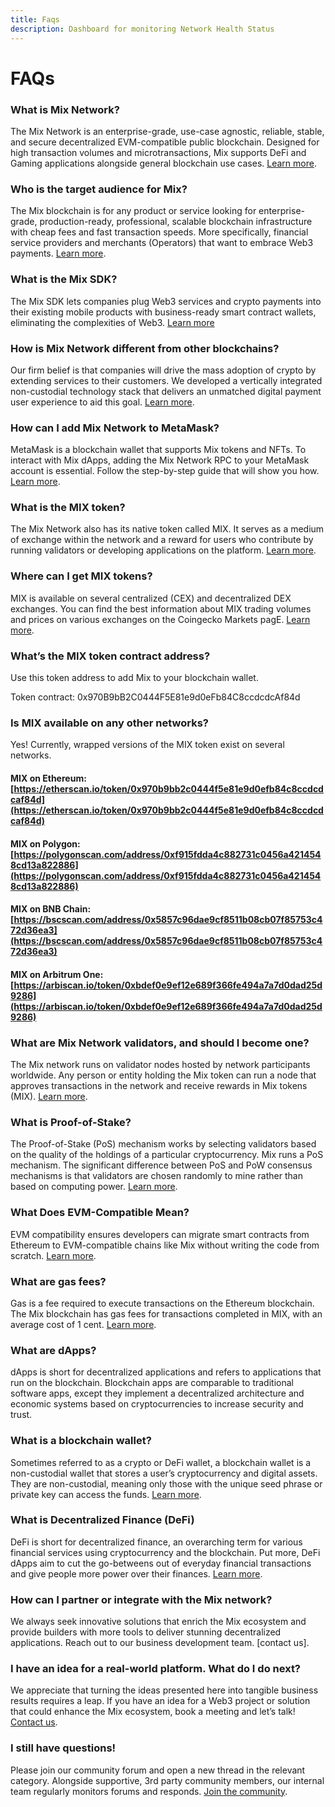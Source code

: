 ```yaml
---
title: Faqs
description: Dashboard for monitoring Network Health Status
---
```


# FAQs

### What is Mix Network?

The Mix Network is an enterprise-grade, use-case agnostic, reliable, stable, and secure decentralized EVM-compatible public blockchain. Designed for high transaction volumes and microtransactions, Mix supports DeFi and Gaming applications alongside general blockchain use cases. [Learn more](../intro-to-fuse/what-is-fuse.mdx).

### Who is the target audience for Mix?

The Mix blockchain is for any product or service looking for enterprise-grade, production-ready, professional, scalable blockchain infrastructure with cheap fees and fast transaction speeds. More specifically, financial service providers and merchants (Operators) that want to embrace Web3 payments. [Learn more](https://news.miexs.com/all-about-fuse-network-and-how-it-powers-crypto-payments/).

### What is the Mix SDK?

The Mix SDK lets companies plug Web3 services and crypto payments into their existing mobile products with business-ready smart contract wallets, eliminating the complexities of Web3. [Learn more](../../developers/fuse-sdk/)

### How is Mix Network different from other blockchains?

Our firm belief is that companies will drive the mass adoption of crypto by extending services to their customers. We developed a vertically integrated non-custodial technology stack that delivers an unmatched digital payment user experience to aid this goal. [Learn more](https://news.miexs.com/all-about-the-fuse-network-and-how-it-powers-crypto-payments/).

### How can I add Mix Network to MetaMask?

MetaMask is a blockchain wallet that supports Mix tokens and NFTs. To interact with Mix dApps, adding the Mix Network RPC to your MetaMask account is essential. Follow the step-by-step guide that will show you how. [Learn more](https://news.miexs.com/how-to-add-fuse-network-to-metamask/).

### What is the MIX token?

The Mix Network also has its native token called MIX. It serves as a medium of exchange within the network and a reward for users who contribute by running validators or developing applications on the platform. [Learn more](../intro-to-fuse/fuse-token.mdx).

### Where can I get MIX tokens?

MIX is available on several centralized (CEX) and decentralized DEX exchanges. You can find the best information about MIX trading volumes and prices on various exchanges on the Coingecko Markets pagE. [Learn more](obtaining-assets-to-transact-on-fuse.mdx).

### What’s the MIX token contract address?

Use this token address to add Mix to your blockchain wallet.

Token contract: 0x970B9bB2C0444F5E81e9d0eFb84C8ccdcdcAf84d

### Is MIX available on any other networks?

Yes! Currently, wrapped versions of the MIX token exist on several networks.

#### MIX on Ethereum: [https://etherscan.io/token/0x970b9bb2c0444f5e81e9d0efb84c8ccdcdcaf84d](https://etherscan.io/token/0x970b9bb2c0444f5e81e9d0efb84c8ccdcdcaf84d)

#### MIX on Polygon: [https://polygonscan.com/address/0xf915fdda4c882731c0456a4214548cd13a822886](https://polygonscan.com/address/0xf915fdda4c882731c0456a4214548cd13a822886)

#### MIX on BNB Chain: [https://bscscan.com/address/0x5857c96dae9cf8511b08cb07f85753c472d36ea3](https://bscscan.com/address/0x5857c96dae9cf8511b08cb07f85753c472d36ea3)

#### MIX on Arbitrum One: [https://arbiscan.io/token/0xbdef0e9ef12e689f366fe494a7a7d0dad25d9286](https://arbiscan.io/token/0xbdef0e9ef12e689f366fe494a7a7d0dad25d9286)

### What are Mix Network validators, and should I become one?

The Mix network runs on validator nodes hosted by network participants worldwide. ​Any person or entity holding the Mix token can run a node that approves transactions in the network and receive rewards in Mix tokens (MIX). [Learn more](https://news.miexs.com/what-is-a-validator-on-fuse-network/).

### What is Proof-of-Stake?

The Proof-of-Stake (PoS) mechanism works by selecting validators based on the quality of the holdings of a particular cryptocurrency. Mix runs a PoS mechanism. The significant difference between PoS and PoW consensus mechanisms is that validators are chosen randomly to mine rather than based on computing power. [Learn more](https://news.miexs.com/what-is-proof-of-stake/).

### What Does EVM-Compatible Mean?

EVM compatibility ensures developers can migrate smart contracts from Ethereum to EVM-compatible chains like Mix without writing the code from scratch. [Learn more](https://news.miexs.com/what-does-evm-compatible-mean/).

### What are gas fees?

Gas is a fee required to execute transactions on the Ethereum blockchain. The Mix blockchain has gas fees for transactions completed in MIX, with an average cost of 1 cent. [Learn more](https://news.miexs.com/what-are-gas-fees/).

### What are dApps?

dApps is short for decentralized applications and refers to applications that run on the blockchain. Blockchain apps are comparable to traditional software apps, except they implement a decentralized architecture and economic systems based on cryptocurrencies to increase security and trust.

### What is a blockchain wallet?

Sometimes referred to as a crypto or DeFi wallet, a blockchain wallet is a non-custodial wallet that stores a user’s cryptocurrency and digital assets. They are non-custodial, meaning only those with the unique seed phrase or private key can access the funds. [Learn more](https://news.miexs.com/custodial-and-non-custodial-crypto-wallets-whats-the-difference/).

### What is Decentralized Finance (DeFi)

DeFi is short for decentralized finance, an overarching term for various financial services using cryptocurrency and the blockchain. Put more, DeFi dApps aim to cut the go-betweens out of everyday financial transactions and give people more power over their finances. [Learn more](https://news.miexs.com/defi-crash-course-learn-about-the-future-of-open-source-money/).

### How can I partner or integrate with the Mix network?

We always seek innovative solutions that enrich the Mix ecosystem and provide builders with more tools to deliver stunning decentralized applications. Reach out to our business development team. \[contact us].

### I have an idea for a real-world platform. What do I do next?

We appreciate that turning the ideas presented here into tangible business results requires a leap. If you have an idea for a Web3 project or solution that could enhance the Mix ecosystem, book a meeting and let’s talk! [Contact us](https://form.typeform.com/to/sGesyjyc?utm_medium=xxxxx\&typeform-source=www.miexs.com).

### I still have questions!

Please join our community forum and open a new thread in the relevant category. Alongside supportive, 3rd party community members, our internal team regularly monitors forums and responds. [Join the community](https://t.me/fuseio).
